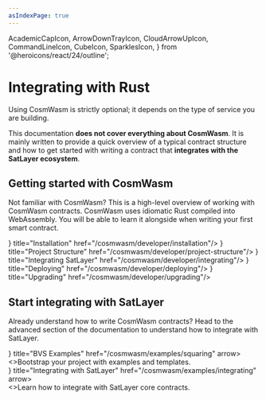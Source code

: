 ```yaml
---
asIndexPage: true
---
```


  AcademicCapIcon, ArrowDownTrayIcon,
  CloudArrowUpIcon,
  CommandLineIcon,
  CubeIcon,
  SparklesIcon,
} from '@heroicons/react/24/outline';

# Integrating with Rust

<Callout type="info">
  Using CosmWasm is strictly optional; it depends on the type of service you are building.
</Callout>

This documentation **does not cover everything about CosmWasm**.
It is mainly written
to provide a quick overview of a typical contract structure and how to get started
with writing a contract that **integrates with the SatLayer ecosystem**.

## Getting started with CosmWasm

Not familiar with CosmWasm?
This is a high-level overview of working with CosmWasm contracts.
CosmWasm uses idiomatic Rust compiled into WebAssembly.
You will be able to learn it alongside when writing your first smart contract.

<Cards num={3}>
  <Cards.Card icon={<ArrowDownTrayIcon />} title="Installation" href="/cosmwasm/developer/installation"/>
  <Cards.Card icon={<AcademicCapIcon />} title="Project Structure" href="/cosmwasm/developer/project-structure"/>
  <Cards.Card icon={<SparklesIcon />} title="Integrating SatLayer" href="/cosmwasm/developer/integrating"/>
  <Cards.Card icon={<CommandLineIcon />} title="Deploying" href="/cosmwasm/developer/deploying"/>
  <Cards.Card icon={<CloudArrowUpIcon />} title="Upgrading" href="/cosmwasm/developer/upgrading"/>
</Cards>

## Start integrating with SatLayer

Already understand how to write CosmWasm contracts?
Head to the advanced section of the documentation to understand how to integrate with SatLayer.

<Cards num={2}>
  <Cards.Card
    icon={<CubeIcon />}
    title="BVS Examples"
    href="/cosmwasm/examples/squaring"
    arrow>
    <div className="x:p-4 x:grow x:bg-white x:dark:bg-black x:leading-7">
      <>Bootstrap your project with examples and templates.</>
    </div>
  </Cards.Card>
  <Cards.Card
    icon={<SparklesIcon />}
    title="Integrating with SatLayer"
    href="/cosmwasm/examples/integrating"
    arrow>
    <div className="x:p-4 x:grow x:bg-white x:dark:bg-black x:leading-7">
      <>Learn how to integrate with SatLayer core contracts.</>
    </div>
  </Cards.Card>
</Cards>